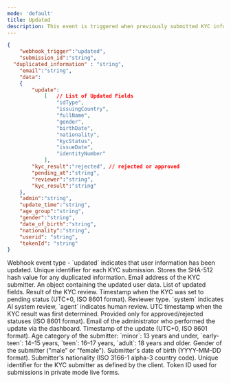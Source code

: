 ```yaml
---
mode: 'default'
title: Updated
description: This event is triggered when previously submitted KYC information is updated. Updates can occur due to manual changes by an administrator or system-driven modifications. This webhook allows you to track changes to KYC data in real-time and take immediate necessary actions.
---
```


```json updated-webhook-sample.json
{
	"webhook_trigger":"updated",
	"submission_id":"string",
  "duplicated_information" : "string",
	"email":"string",
	"data":
	{
		"update":
			[   // List of Updated Fields
				"idType",
				"issuingCountry",
				"fullName",
				"gender",
				"birthDate",
				"nationality",
				"kycStatus",
				"issueDate",
				"identityNumber"
			],
		"kyc_result":"rejected", // rejected or approved
		"pending_at":"string",
		"reviewer":"string",
		"kyc_result":"string"
	},
	"admin":"string",
	"update_time":"string",
	"age_group":"string",
	"gender":"string",
	"date_of_birth":"string",
	"nationality":"string",
	"userid": "string",
	"tokenId": "string"
}
```

<ResponseField name="webhook_trigger" type="string">
  Webhook event type - `updated` indicates that user information has been updated.
</ResponseField>

<ResponseField name="submission_id" type="string">
  Unique identifier for each KYC submission.
</ResponseField>

<ResponseField name="duplicated_information" type="string" >
  Stores the SHA-512 hash value for any duplicated information.
</ResponseField>


<ResponseField name="email" type="string">
  Email address of the KYC submitter.
</ResponseField>

<ResponseField name="data" type="object">
  An object containing the updated user data.
  <Expandable title="update" type="array">
    <ResponseField name="update" type="array">
      List of updated fields.
    </ResponseField>
    <ResponseField name="kyc_result" type="string">
      Result of the KYC review.
    </ResponseField>
    <ResponseField name="pending_at" type="string">
      Timestamp when the KYC was set to pending status (UTC+0, ISO 8601 format).
    </ResponseField>
    <ResponseField name="reviewer" type="string">
      Reviewer type. `system` indicates AI system review, `agent` indicates human review.
    </ResponseField>
    <ResponseField name="kyc_result" type="string">
      UTC timestamp when the KYC result was first determined. Provided only for approved/rejected statuses (ISO 8601 format).
    </ResponseField>
  </Expandable>
</ResponseField>

<ResponseField name="admin" type="string">
  Email of the administrator who performed the update via the dashboard.
</ResponseField>

<ResponseField name="update_time" type="string">
  Timestamp of the update (UTC+0, ISO 8601 format).
</ResponseField>

<ResponseField name="age_group" type="string">
  Age category of the submitter:
  `minor`: 13 years and under,
  `early-teen`: 14–15 years,
  `teen`: 16–17 years,
  `adult`: 18 years and older.
</ResponseField>

<ResponseField name="gender" type="string">
  Gender of the submitter ("male" or "female").
</ResponseField>

<ResponseField name="date_of_birth" type="string">
  Submitter's date of birth (YYYY-MM-DD format).
</ResponseField>

<ResponseField name="nationality" type="string">
  Submitter's nationality (ISO 3166-1 alpha-3 country code).
</ResponseField>

<ResponseField name="userid" type="string">
  Unique identifier for the KYC submitter as defined by the client.
</ResponseField>

<ResponseField name="tokenId" type="string">
  Token ID used for submissions in private mode live forms.
</ResponseField>
